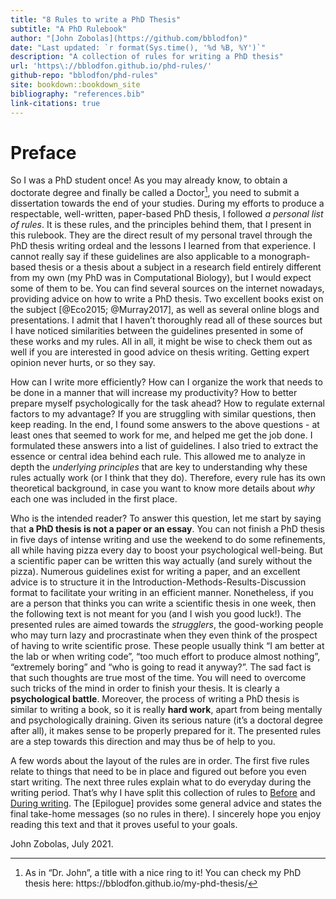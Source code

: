 ```yaml
---
title: "8 Rules to write a PhD Thesis"
subtitle: "A PhD Rulebook"
author: "[John Zobolas](https://github.com/bblodfon)"
date: "Last updated: `r format(Sys.time(), '%d %B, %Y')`"
description: "A collection of rules for writing a PhD thesis"
url: 'https\://bblodfon.github.io/phd-rules/'
github-repo: "bblodfon/phd-rules"
site: bookdown::bookdown_site
bibliography: "references.bib"
link-citations: true
---
```


# Preface {-}

:::{.indent}
So I was a PhD student once!
As you may already know, to obtain a doctorate degree and finally be called a Doctor^[As in “Dr. John”, a title with a nice ring to it! You can check my PhD thesis here: https://bblodfon.github.io/my-phd-thesis/], you need to submit a dissertation towards the end of your studies.
During my efforts to produce a respectable, well-written, paper-based PhD thesis, I followed *a personal list of rules*.
It is these rules, and the principles behind them, that I present in this rulebook.
They are the direct result of my personal travel through the PhD thesis writing ordeal and the lessons I learned from that experience.
I cannot really say if these guidelines are also applicable to a monograph-based thesis or a thesis about a subject in a research field entirely different from my own (my PhD was in Computational Biology), but I would expect some of them to be.
You can find several sources on the internet nowadays, providing advice on how to write a PhD thesis.
Two excellent books exist on the subject [@Eco2015; @Murray2017], as well as several online blogs and presentations.
I admit that I haven't thoroughly read all of these sources but I have noticed similarities between the guidelines presented in some of these works and my rules.
All in all, it might be wise to check them out as well if you are interested in good advice on thesis writing.
Getting expert opinion never hurts, or so they say.
:::

:::{.indent}
How can I write more efficiently?
How can I organize the work that needs to be done in a manner that will increase my productivity?
How to better prepare myself psychologically for the task ahead?
How to regulate external factors to my advantage?
If you are struggling with similar questions, then keep reading.
In the end, I found some answers to the above questions - at least ones that seemed to work for me, and helped me get the job done.
I formulated these answers into a list of guidelines.
I also tried to extract the essence or central idea behind each rule.
This allowed me to analyze in depth the *underlying principles* that are key to understanding why these rules actually work (or I think that they do).
Therefore, every rule has its own theoretical background, in case you want to know more details about *why* each one was included in the first place.
:::

:::{.indent}
Who is the intended reader?
To answer this question, let me start by saying that **a PhD thesis is not a paper or an essay**.
You can not finish a PhD thesis in five days of intense writing and use the weekend to do some refinements, all while having pizza every day to boost your psychological well-being.
But a scientific paper can be written this way actually (and surely without the pizza).
Numerous guidelines exist for writing a paper, and an excellent advice is to structure it in the Introduction-Methods-Results-Discussion format to facilitate your writing in an efficient manner.
Nonetheless, if you are a person that thinks you can write a scientific thesis in one week, then the following text is not meant for you (and I wish you good luck!).
The presented rules are aimed towards the *strugglers*, the good-working people who may turn lazy and procrastinate when they even think of the prospect of having to write scientific prose.
These people usually think "I am better at the lab or when writing code", "too much effort to produce almost nothing", "extremely boring" and "who is going to read it anyway?".
The sad fact is that such thoughts are true most of the time.
You will need to overcome such tricks of the mind in order to finish your thesis.
It is clearly a **psychological battle**.
Moreover, the process of writing a PhD thesis is similar to writing a book, so it is really **hard work**, apart from being mentally and psychologically draining.
Given its serious nature (it's a doctoral degree after all), it makes sense to be properly prepared for it.
The presented rules are a step towards this direction and may thus be of help to you.
:::

:::{.indent}
A few words about the layout of the rules are in order.
The first five rules relate to things that need to be in place and figured out before you even start writing.
The next three rules explain what to do everyday during the writing period.
That's why I have split this collection of rules to [Before](#before) and [During writing](#during).
The [Epilogue] provides some general advice and states the final take-home messages (so no rules in there).
I sincerely hope you enjoy reading this text and that it proves useful to your goals.
:::

:::{.right-align}
John Zobolas, July 2021.
:::
